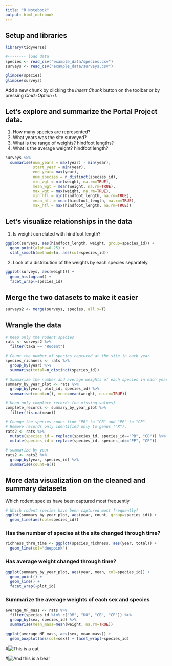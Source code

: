 ```yaml
---
title: "R Notebook"
output: html_notebook
---
```


## Setup and libraries
```r
library(tidyverse)

#-------- load data
species <- read_csv("example_data/species.csv")
surveys <- read_csv("example_data/surveys.csv")

glimpse(species)
glimpse(surveys)
```

Add a new chunk by clicking the *Insert Chunk* button on the toolbar or by pressing *Cmd+Option+I*.

## Let's explore and summarize the Portal Project data. 

1. How many species are represented?
2. What years was the site surveyed?
3. What is the range of weights? hindfoot lengths?
4. What is the average weight? hindfoot length?

```r
surveys %>%
  summarise(num_years = max(year) - min(year),
            start_year = min(year),
            end_year= max(year),
            num_species = n_distinct(species_id),
            min_wgt = min(weight, na.rm=TRUE),
            mean_wgt = mean(weight, na.rm=TRUE),
            max_wgt = max(weight, na.rm=TRUE),
            min_hfl = min(hindfoot_length, na.rm=TRUE),
            mean_hfl = mean(hindfoot_length, na.rm=TRUE),
            max_hfl = max(hindfoot_length, na.rm=TRUE))
```

## Let's visualize relationships in the data

1. Is weight correlated with hindfoot length?

```r
ggplot(surveys, aes(hindfoot_length, weight, group=species_id)) + 
  geom_point(alpha=0.25) + 
  stat_smooth(method=lm, aes(col=species_id))
```

2. Look at a distribution of the weights by each species separately.
```r
ggplot(surveys, aes(weight)) + 
  geom_histogram() + 
  facet_wrap(~species_id)
```

## Merge the two datasets to make it easier
```r
surveys2 <- merge(surveys, species, all.x=T)
```

## Wrangle the data

```r
# Keep only the rodent species
rats <- surveys2 %>%
  filter(taxa == "Rodent")

# Count the number of species captured at the site in each year
species_richness <- rats %>%
  group_by(year) %>%
  summarise(total=n_distinct(species_id))

# Summarize the number and average weights of each species in each year and plot
summary_by_year_plot <- rats %>%
  group_by(year, plot_id, species_id) %>%
  summarise(count=n(), mean=mean(weight, na.rm=TRUE))

# Keep only complete records (no missing values)
complete_records <- summary_by_year_plot %>%
  filter(!is.na(mean))

# Change the species codes from "PB" to "CB" and "PP" to "CP". 
# Remove records only identified only to genus ("X").
rats2 <- rats %>%
  mutate(species_id = replace(species_id, species_id=="PB", "CB")) %>%
  mutate(species_id = replace(species_id, species_id=="PP", "CP"))

# summarize by year
rats2 <- rats2 %>%
  group_by(year, species_id) %>%
  summarise(count=n())
```

## More data visualization on the cleaned and summary datasets

Which rodent species have been captured most frequently
```r
# Which rodent species have been captured most frequently?
ggplot(summary_by_year_plot, aes(year, count, group=species_id)) + 
  geom_line(aes(col=species_id))
```


### Has the number of species at the site changed through time?
```r
richness_thru_time <- ggplot(species_richness, aes(year, total)) + 
  geom_line(col="deeppink")
```

### Has average weight changed through time?
```r
ggplot(summary_by_year_plot, aes(year, mean, col=species_id)) + 
  geom_point() + 
  geom_line() + 
  facet_wrap(~plot_id)
```

### Summarize the average weights of each sex and species
```r
average_MF_mass <- rats %>%
  filter(species_id %in% c("DM", "DO", "CB", "CP")) %>%
  group_by(sex, species_id) %>%
  summarise(mean_mass=mean(weight, na.rm=TRUE))  

ggplot(average_MF_mass, aes(sex, mean_mass)) + 
  geom_boxplot(aes(col=sex)) + facet_wrap(~species_id)
```

#![This is a cat](http://placekitten.com/600/300)

#![And this is a bear](http://placebear.com/600/300)





